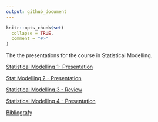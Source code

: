 ```yaml
---
output: github_document
---
```


<!-- README.md is generated from README.Rmd. Please edit that file -->
<!-- https://marcozanotti.github.io/election-forecasting-review/ -->

```r
knitr::opts_chunk$set(
  collapse = TRUE,
  comment = "#>"
)
```

The the presentations for the course in Statistical Modelling.  

[Statistical Modelling 1- Presentation](https://marcozanotti.github.io/statistical-modeling-reviews/presentation/stat_mod1.pdf)  

[Stat Modelling 2 - Presentation](https://marcozanotti.github.io/statistical-modeling-reviews/presentation/stat_mod2.pdf)  

[Statistical Modelling 3 - Review](https://marcozanotti.github.io/statistical-modeling-reviews/presentation/stat_mod3.pdf)  

[Statistical Modelling 4 - Presentation](https://marcozanotti.github.io/statistical-modeling-reviews/presentation/stat_mod4.pdf)  

[Bibliografy](https://github.com/marcozanotti/statistical-modeling-reviews/tree/main/material)  